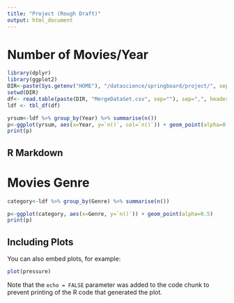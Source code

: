 ```yaml
---
title: "Project (Rough Draft)"
output: html_document
---
```


# Number of Movies/Year

```r
library(dplyr)
library(ggplot2)
DIR<-paste(Sys.getenv("HOME"), "/datascience/springboard/project/", sep="")
setwd(DIR)
df<- read.table(paste(DIR, "MergeDataSet.csv", sep=""), sep=",", header=TRUE)
ldf <- tbl_df(df)
```

```r
yrsum<-ldf %>% group_by(Year) %>% summarise(n())
p<-ggplot(yrsum, aes(x=Year, y=`n()`, col=`n()`)) + geom_point(alpha=0.9) + geom_smooth(se=FALSE)
print(p)
```

## R Markdown

# Movies Genre

```r
category<-ldf %>% group_by(Genre) %>% summarise(n())

p<-ggplot(category, aes(x=Genre, y=`n()`)) + geom_point(alpha=0.5)
print(p)
```

## Including Plots

You can also embed plots, for example:

```r
plot(pressure)
```

Note that the `echo = FALSE` parameter was added to the code chunk to prevent printing of the R code that generated the plot.
